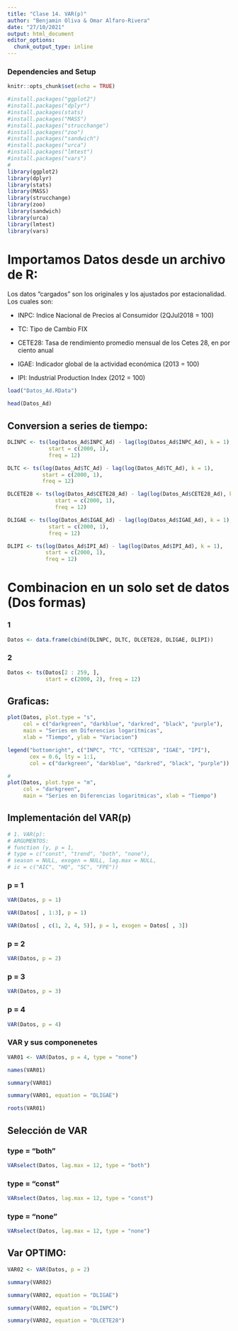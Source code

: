 ```yaml
---
title: "Clase 14. VAR(p)"
author: "Benjamin Oliva & Omar Alfaro-Rivera"
date: "27/10/2021"
output: html_document
editor_options: 
  chunk_output_type: inline
---
```


### Dependencies and Setup
```r
knitr::opts_chunk$set(echo = TRUE)

#install.packages("ggplot2")
#install.packages("dplyr")
#install.packages(stats)
#install.packages("MASS")
#install.packages("strucchange")
#install.packages("zoo")
#install.packages("sandwich")
#install.packages("urca")
#install.packages("lmtest")
#install.packages("vars")
# 
library(ggplot2)
library(dplyr)
library(stats)
library(MASS)
library(strucchange)
library(zoo)
library(sandwich)
library(urca)
library(lmtest)
library(vars)

```

# Importamos Datos desde un archivo de R:

Los datos "cargados" son los originales y los ajustados por estacionalidad. Los cuales son:

* INPC: Indice Nacional de Precios al Consumidor (2QJul2018 = 100)

* TC: Tipo de Cambio FIX 

* CETE28: Tasa de rendimiento promedio mensual de los Cetes 28, en por ciento anual

* IGAE: Indicador global de la actividad económica (2013 = 100)

* IPI: Industrial Production Index (2012 = 100)

```r

load("Datos_Ad.RData")

head(Datos_Ad)

```

## Conversion a series de tiempo:

```r

DLINPC <- ts(log(Datos_Ad$INPC_Ad) - lag(log(Datos_Ad$INPC_Ad), k = 1), 
             start = c(2000, 1), 
             freq = 12)

DLTC <- ts(log(Datos_Ad$TC_Ad) - lag(log(Datos_Ad$TC_Ad), k = 1), 
           start = c(2000, 1), 
           freq = 12)

DLCETE28 <- ts(log(Datos_Ad$CETE28_Ad) - lag(log(Datos_Ad$CETE28_Ad), k = 1), 
               start = c(2000, 1), 
               freq = 12)

DLIGAE <- ts(log(Datos_Ad$IGAE_Ad) - lag(log(Datos_Ad$IGAE_Ad), k = 1), 
             start = c(2000, 1), 
             freq = 12)

DLIPI <- ts(log(Datos_Ad$IPI_Ad) - lag(log(Datos_Ad$IPI_Ad), k = 1), 
            start = c(2000, 1), 
            freq = 12)


```

# Combinacion en un solo set de datos (Dos formas)

### 1
```r

Datos <- data.frame(cbind(DLINPC, DLTC, DLCETE28, DLIGAE, DLIPI))

```

### 2
```r

Datos <- ts(Datos[2 : 259, ], 
            start = c(2000, 2), freq = 12)
```

## Graficas:

```r

plot(Datos, plot.type = "s", 
     col = c("darkgreen", "darkblue", "darkred", "black", "purple"), 
     main = "Series en Diferencias logaritmicas", 
     xlab = "Tiempo", ylab = "Variacion")

legend("bottomright", c("INPC", "TC", "CETES28", "IGAE", "IPI"),
       cex = 0.6, lty = 1:1, 
       col = c("darkgreen", "darkblue", "darkred", "black", "purple"))

#
plot(Datos, plot.type = "m", 
     col = "darkgreen", 
     main = "Series en Diferencias logaritmicas", xlab = "Tiempo")

```

## Implementación del VAR(p)

```r

# 1. VAR(p):
# ARGUMENTOS: 
# function (y, p = 1, 
# type = c("const", "trend", "both", "none"), 
# season = NULL, exogen = NULL, lag.max = NULL, 
# ic = c("AIC", "HQ", "SC", "FPE"))

```

### p = 1
```r

VAR(Datos, p = 1)

VAR(Datos[ , 1:3], p = 1)

VAR(Datos[ , c(1, 2, 4, 5)], p = 1, exogen = Datos[ , 3])

```

### p = 2
```r

VAR(Datos, p = 2)

```

### p = 3
```r

VAR(Datos, p = 3)

```

### p = 4
```r

VAR(Datos, p = 4)

```

### VAR y sus componenetes
```r

VAR01 <- VAR(Datos, p = 4, type = "none")

names(VAR01)

```

```r

summary(VAR01)

```

```r

summary(VAR01, equation = "DLIGAE")

```

```r

roots(VAR01)

```

## Selección de VAR

### type = "both"
```r

VARselect(Datos, lag.max = 12, type = "both")

```

### type = "const"
```r

VARselect(Datos, lag.max = 12, type = "const")

```

### type = "none"
```r

VARselect(Datos, lag.max = 12, type = "none")

```

## Var OPTIMO:

```r

VAR02 <- VAR(Datos, p = 2)

summary(VAR02)

```

```r

summary(VAR02, equation = "DLIGAE")

```

```r

summary(VAR02, equation = "DLINPC")

```

```r

summary(VAR02, equation = "DLCETE28")

```
